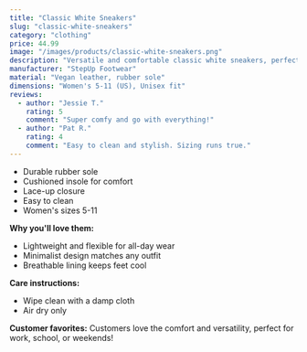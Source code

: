 ```yaml
---
title: "Classic White Sneakers"
slug: "classic-white-sneakers"
category: "clothing"
price: 44.99
image: "/images/products/classic-white-sneakers.png"
description: "Versatile and comfortable classic white sneakers, perfect for everyday wear with any outfit."
manufacturer: "StepUp Footwear"
material: "Vegan leather, rubber sole"
dimensions: "Women's 5-11 (US), Unisex fit"
reviews:
  - author: "Jessie T."
    rating: 5
    comment: "Super comfy and go with everything!"
  - author: "Pat R."
    rating: 4
    comment: "Easy to clean and stylish. Sizing runs true."
---
```


- Durable rubber sole
- Cushioned insole for comfort
- Lace-up closure
- Easy to clean
- Women's sizes 5-11

**Why you'll love them:**
- Lightweight and flexible for all-day wear
- Minimalist design matches any outfit
- Breathable lining keeps feet cool

**Care instructions:**
- Wipe clean with a damp cloth
- Air dry only

**Customer favorites:**
Customers love the comfort and versatility, perfect for work, school, or weekends!
